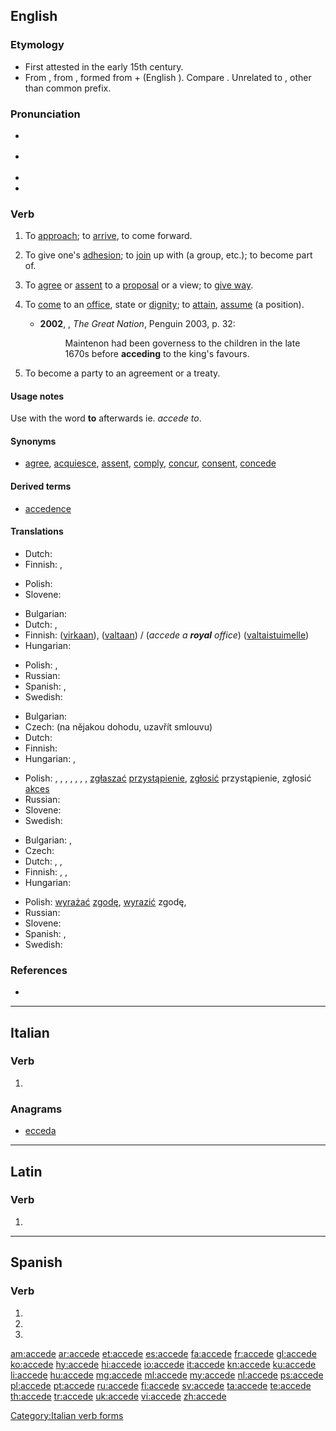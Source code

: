 {{also|accède|accedé|accédé}}
==English==
{{was wotd|2008|May|27}}

===Etymology===
* First attested in the early 15th century.
* From {{etyl|enm|en}} {{term|acceden|lang=enm}}, from {{etyl|la|en}} {{term/t|la|accēdō||approach, accede}}, formed from {{term|ad||to, toward, at|lang=la}} + {{term/t|la|cēdō||move, yield}} (English {{term|cede|lang=en}}). Compare {{etyl|fr|-}} {{term|accéder|lang=fr}}. Unrelated to {{term|ascend|lang=en}}, other than common {{term||ad}} prefix.

===Pronunciation===
* {{a|UK}} {{IPA|/əkˈsiːd/}}
* {{a|US}} {{IPA|/æk.ˈsid/}}
* {{audio|en-us-accede.ogg|Audio (US)|lang=en}}
* {{rhymes|id}}

===Verb===
{{en-verb|acced|ing}}

# {{context|archaic|intransitive|lang=en}} To [[approach]]; to [[arrive]], to come forward. {{defdate|15th-19th c.}}
# {{context|intransitive|now|_|rare|lang=en}} To give one's [[adhesion]]; to [[join]] up with (a group, etc.); to become part of. {{defdate|from 15th c.}}
# {{context|intransitive|lang=en}} To [[agree]] or [[assent]] to a [[proposal]] or a view; to [[give way]]. {{defdate|from 16th c.}}
# {{context|intransitive|lang=en}} To [[come]] to an [[office]], state or [[dignity]]; to [[attain]], [[assume]] (a position). {{defdate|from 18th c.}}
#* '''2002''', {{w|Colin Jones (historian)|Colin Jones}}, ''The Great Nation'', Penguin 2003, p. 32:
#*: Maintenon had been governess to the children in the late 1670s before '''acceding''' to the king's favours.
# {{context|intransitive|lang=en}} To become a party to an agreement or a treaty.

====Usage notes====
{{sense|to agree|to come to an office|to become a party to}} Use with the word '''to''' afterwards ie. ''accede to''.

====Synonyms====
{{checksense}}
* [[agree]], [[acquiesce]], [[assent]], [[comply]], [[concur]], [[consent]], [[concede]]

====Derived terms====
* [[accedence]]

====Translations====
{{trans-top|obsolete: to approach}}
* Dutch: {{t+|nl|naderen}}
* Finnish: {{gloss|approach}} {{t+|fi|lähestyä}}, {{gloss|arrive}} {{t+|fi|saapua}}
{{trans-mid}}
* Polish: {{t+|pl|przystępować}}
* Slovene: {{t|sl|pristopiti}}
{{trans-bottom}}

{{trans-top|to enter upon an office or dignity}}
* Bulgarian: {{t+|bg|встъпвам}}
* Dutch: {{t+|nl|aanvaarden}}, {{gloss|throne}} {{t+|nl|bestijgen}}
* Finnish: {{t+|fi|astua}} ([[virka|virkaan]]), {{t+|fi|nousta}} ([[valta|valtaan]]) / (''accede a '''royal''' office'') {{t+|fi|nousta}} ([[valtaistuin|valtaistuimelle]])
* Hungarian: {{t|hu|hivatalba lép}}
{{trans-mid}}
* Polish: {{t+|pl|obejmować}}, {{t+|pl|objąć}}
* Russian: {{t+|ru|вступать}}
* Spanish: {{t+|es|subir}}, {{t+|es|acceder}}
* Swedish: {{t+|sv|tillträda}}
{{trans-bottom}}

{{trans-top|to join a group}}
* Bulgarian: {{t|bg|присъединявам се}}
* Czech: {{t|cs|přistoupit}} (na nějakou dohodu, uzavřít smlouvu)
* Dutch: {{t+|nl|toetreden}}
* Finnish: {{t+|fi|liittyä}}
* Hungarian: {{t+|hu|belép}}, {{t+|hu|csatlakozik}}
{{trans-mid}}
* Polish: {{t+|pl|wstępować}}, {{t|pl|przyłączać się}}, {{t|pl|przyłączyć się}}, {{t|pl|przystawać}}, {{t|pl|przystać}}, {{t|pl|przystąpić}}, {{t+|pl|wstąpić}}, [[zgłaszać]] [[przystąpienie]], [[zgłosić]] przystąpienie, zgłosić [[akces]]
* Russian: {{t+|ru|присоединяться}}
* Slovene: {{t|sl|pristopiti}}
* Swedish: {{t|sv|ansluta till}}
{{trans-bottom}}

{{trans-top|to agree to a proposal or view}}
* Bulgarian: {{t+|bg|приемам}}, {{t|bg|съгласявам се}}
* Czech: {{t+|cs|souhlasit}}
* Dutch: {{t+|nl|toestemmen}}, {{t+|nl|aanvaarden}}, {{t+|nl|inwilligen}}
* Finnish: {{t|fi|myöntyä}} {{qualifier|intr.; + illative}}, {{t+|fi|taipua}} {{qualifier|intr.; + illative}}, {{t+|fi|suostua}} {{qualifier|intr.; + illative}}
* Hungarian: {{t+|hu|beleegyezik}}
{{trans-mid}}
* Polish: [[wyrażać]] [[zgodę]], [[wyrazić]] zgodę, {{t+|pl|zgodzić się}}
* Russian: {{t+|ru|соглашаться}}
* Slovene: {{t|sl|pristopiti}}
* Spanish: {{t+|es|acceder}}, {{t+|es|consentir}}
* Swedish: {{t|sv|instämma i}}
{{trans-bottom}}

===References===
* {{R:Webster 1913}}

----

==Italian==

===Verb===
{{head|it}}

# {{conjugation of|accedere||3|s|pres|ind|lang=it}}

===Anagrams===
* [[ecceda#Italian|ecceda]]

[[Category:Italian verb forms]]

----

==Latin==

===Verb===
{{la-verb-form|accēde}}

# {{conjugation of|accēdō||2|s|pres|act|imp|lang=la}}

----

==Spanish==

===Verb===
{{es-verb-form|acceder}}

# {{es-verb form of|ending=er|mood=imperative|sense=affirmative|pers=2|formal=no|number=singular|acceder}}
# {{es-verb form of|ending=er|mood=indicative|tense=present|pers=2|formal=yes|number=singular|acceder}}
# {{es-verb form of|ending=er|mood=indicative|tense=present|pers=3|number=singular|acceder}}

[[am:accede]]
[[ar:accede]]
[[et:accede]]
[[es:accede]]
[[fa:accede]]
[[fr:accede]]
[[gl:accede]]
[[ko:accede]]
[[hy:accede]]
[[hi:accede]]
[[io:accede]]
[[it:accede]]
[[kn:accede]]
[[ku:accede]]
[[li:accede]]
[[hu:accede]]
[[mg:accede]]
[[ml:accede]]
[[my:accede]]
[[nl:accede]]
[[ps:accede]]
[[pl:accede]]
[[pt:accede]]
[[ru:accede]]
[[fi:accede]]
[[sv:accede]]
[[ta:accede]]
[[te:accede]]
[[th:accede]]
[[tr:accede]]
[[uk:accede]]
[[vi:accede]]
[[zh:accede]]